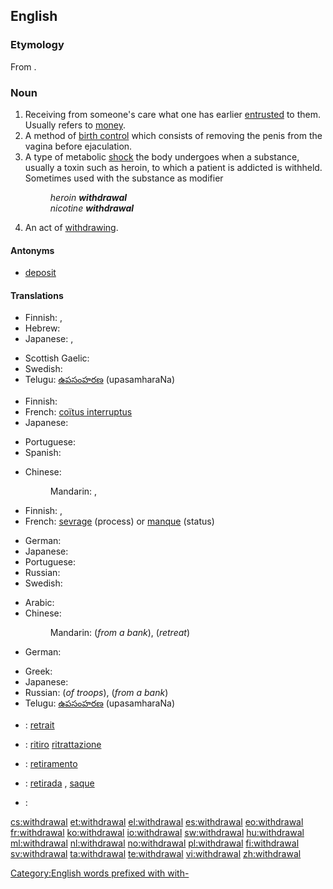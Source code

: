 ==English==
{{wikipedia}}

===Etymology===
From {{suffix|withdraw|al}}.

===Noun===
{{en-noun}}

# Receiving from someone's care what one has earlier [[entrusted]] to them.  Usually refers to [[money]].
# A method of [[birth control]] which consists of removing the penis from the vagina before ejaculation.
# A type of metabolic [[shock]] the body undergoes when a substance, usually a toxin such as heroin, to which a patient is addicted is withheld. Sometimes used with the substance as modifier
#: ''heroin '''withdrawal'''''
#: ''nicotine '''withdrawal'''''
# An act of [[withdraw]]ing.

====Antonyms====
* {{sense|receiving from someone's care}} [[deposit]]

====Translations====
{{trans-top|receiving from someone's care what one has earlier entrusted to them}}
* Finnish: {{t-|fi|nosto}} {{qualifier|money from a bank}}, {{t+|fi|otto}} {{qualifier|money from a bank}}
* Hebrew: {{t-|he|משיכה|f|tr=meshikhá}}
* Japanese: {{t|ja|引き出し|tr=hikidashi}}, {{t|ja|出金|tr=shukkin}}
{{trans-mid}}
* Scottish Gaelic: {{qualifier|money}} {{t-|gd|togail|f|xs=Scottish Gaelic}}
* Swedish: {{t|sv|uttag|c}} {{qualifier|money from a bank}}
* Telugu: [[ఉపసంహరణ]] (upasamharaNa)
{{trans-bottom}}

{{trans-top|a method of birth control}}
* Finnish: {{t-|fi|keskeytetty yhdyntä}}
* French: [[coïtus interruptus]]
* Japanese: {{t|ja|膣外射精|tr=chitsugai-shasei}}
{{trans-mid}}
* Portuguese: {{t|pt|coito interrompido}}
* Spanish: {{t+|es|coitus interruptus}}
{{trans-bottom}}

{{trans-top|a type of metabolic shock}}
* Chinese:
*: Mandarin: {{t|cmn|戒斷症狀|sc=Hani}}, {{t|cmn|戒断症状|tr=jièduàn zhèngzhuàng|sc=Hani}}
* Finnish: {{t-|fi|vierotusoireet|p}}, {{t-|fi|vieroitus}}
* French: [[sevrage]] {{m}} (process) or [[manque]] {{m}} (status)
{{trans-mid}}
* German: {{t|de|Entzug|m}}
* Japanese: {{t|ja|禁断症状|tr=きんだんしょうじょう, kindan-shōjō}}
* Portuguese: {{t|pt|síndrome de abstinência|f}}
* Russian: {{t|ru|ломка|f|tr=lomka|sc=Cyrl}}
* Swedish: {{t+|sv|abstinens|c}}
{{trans-bottom}}

{{trans-top|an act of withdrawing}}
* Arabic: {{t-|ar|انسحاب|m|alt=اِنْسِحاب|tr=insiHaab}}
* Chinese:
*: Mandarin: {{t|cmn|提款|tr=tíkuǎn|sc=Hani}} (''from a bank''), {{t-|cmn|撤退|tr=chètuì|sc=Hani}} (''retreat'')
* German: {{t+|de|Entzug|m}}
{{trans-mid}}
* Greek: {{t|el|απόσυρση|f|tr=apósyrsi}}
* Japanese: {{t|ja|引き出し|tr=ひきだし, hikidashi}}
* Russian: {{t+|ru|вывод|m|tr=vývod}} (''of troops''),  {{t|ru|снятие|m|tr=snjátije}} (''from a bank'')
* Telugu: [[ఉపసంహరణ]] (upasamharaNa)
{{trans-bottom}}

{{checktrans-top}}
* {{ttbc|fr}}: [[retrait]] {{m}}
* {{ttbc|it}}: [[ritiro]] [[ritrattazione]]
* {{ttbc|ia}}: [[retiramento]]
{{trans-mid}}
* {{ttbc|pt}}: [[retirada]] {{f}}, [[saque]] {{m}}
* {{ttbc|es}}: {{t-|es|retirada}}
{{trans-bottom}}

[[Category:English words prefixed with with-]]

[[cs:withdrawal]]
[[et:withdrawal]]
[[el:withdrawal]]
[[es:withdrawal]]
[[eo:withdrawal]]
[[fr:withdrawal]]
[[ko:withdrawal]]
[[io:withdrawal]]
[[sw:withdrawal]]
[[hu:withdrawal]]
[[ml:withdrawal]]
[[nl:withdrawal]]
[[no:withdrawal]]
[[pl:withdrawal]]
[[fi:withdrawal]]
[[sv:withdrawal]]
[[ta:withdrawal]]
[[te:withdrawal]]
[[vi:withdrawal]]
[[zh:withdrawal]]